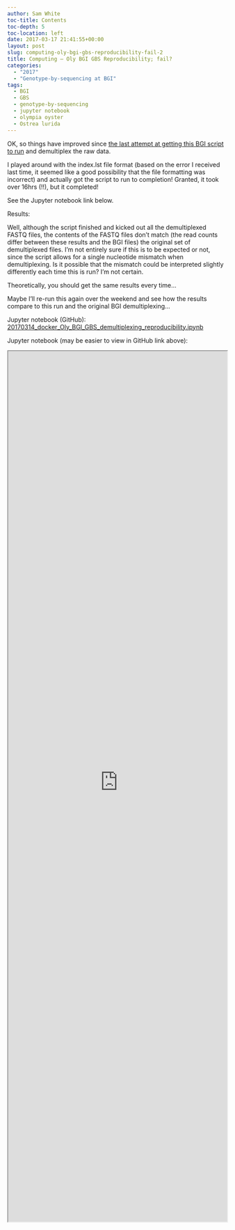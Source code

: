 ```yaml
---
author: Sam White
toc-title: Contents
toc-depth: 5
toc-location: left
date: 2017-03-17 21:41:55+00:00
layout: post
slug: computing-oly-bgi-gbs-reproducibility-fail-2
title: Computing – Oly BGI GBS Reproducibility; fail?
categories:
  - "2017"
  - "Genotype-by-sequencing at BGI"
tags:
  - BGI
  - GBS
  - genotype-by-sequencing
  - jupyter notebook
  - olympia oyster
  - Ostrea lurida
---
```


OK, so things have improved since [the last attempt at getting this BGI script to run](https://robertslab.github.io/sams-notebook/posts/2017/2017-03-14-computing-oly-bgi-gbs-reproducibility-fail-but-less-so-than-last-time/) and demultiplex the raw data.

I played around with the index.lst file format (based on the error I received last time, it seemed like a good possibility that the file formatting was incorrect) and actually got the script to run to completion! Granted, it took over 16hrs (!!), but it completed!

See the Jupyter notebook link below.



Results:

Well, although the script finished and kicked out all the demultiplexed FASTQ files, the contents of the FASTQ files don't match (the read counts differ between these results and the BGI files) the original set of demultiplexed files. I'm not entirely sure if this is to be expected or not, since the script allows for a single nucleotide mismatch when demultiplexing. Is it possible that the mismatch could be interpreted slightly differently each time this is run? I'm not certain.

Theoretically, you should get the same results every time...

Maybe I'll re-run this again over the weekend and see how the results compare to this run and the original BGI demultiplexing...

Jupyter notebook (GitHub): [20170314_docker_Oly_BGI_GBS_demultiplexing_reproducibility.ipynb](https://github.com/sr320/LabDocs/blob/master/jupyter_nbs/sam/20170314_docker_Oly_BGI_GBS_demultiplexing_reproducibility.ipynb)



Jupyter notebook (may be easier to view in GitHub link above):

<iframe src="https://render.githubusercontent.com/view/ipynb?commit=a3710bb2d9037c6cde450935925a8d4b93ac373b&enc_url=68747470733a2f2f7261772e67697468756275736572636f6e74656e742e636f6d2f73723332302f4c6162446f63732f613337313062623264393033376336636465343530393335393235613864346239336163333733622f6a7570797465725f6e62732f73616d2f32303137303331345f646f636b65725f4f6c795f4247495f4742535f64656d756c7469706c6578696e675f726570726f6475636962696c6974792e6970796e62&nwo=sr320%2FLabDocs&path=jupyter_nbs%2Fsam%2F20170314_docker_Oly_BGI_GBS_demultiplexing_reproducibility.ipynb&repository_id=13746500#a44f4c41-cea7-4c17-a424-674573cb686c" width="100%" height="2000" scrolling="yes"></iframe>
